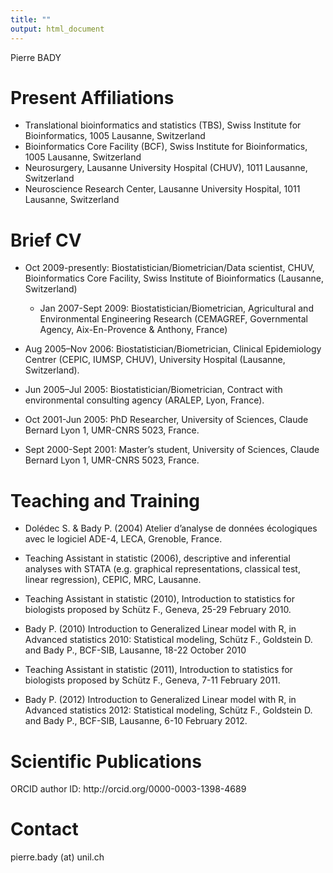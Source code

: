 ```yaml
---
title: ""
output: html_document
---
```


Pierre BADY


# Present Affiliations

 * Translational bioinformatics and statistics (TBS), Swiss Institute for Bioinformatics, 1005 Lausanne, Switzerland
 * Bioinformatics Core Facility (BCF), Swiss Institute for Bioinformatics, 1005 Lausanne, Switzerland
 * Neurosurgery, Lausanne University Hospital (CHUV), 1011 Lausanne, Switzerland
 * Neuroscience Research Center, Lausanne University Hospital, 1011 Lausanne, Switzerland

# Brief CV

 * Oct 2009-presently: Biostatistician/Biometrician/Data scientist, CHUV, Bioinformatics Core Facility, Swiss Institute of Bioinformatics (Lausanne, Switzerland)

   * Jan 2007-Sept 2009: Biostatistician/Biometrician, Agricultural and Environmental Engineering Research (CEMAGREF, Governmental Agency, Aix-En-Provence & Anthony, France)

 * Aug 2005–Nov 2006: Biostatistician/Biometrician, Clinical Epidemiology Centrer (CEPIC, IUMSP, CHUV), University Hospital (Lausanne, Switzerland).

 * Jun 2005–Jul 2005: Biostatistician/Biometrician, Contract with environmental consulting agency (ARALEP, Lyon, France). 

 * Oct 2001-Jun 2005: PhD Researcher, University of Sciences, Claude Bernard Lyon 1, UMR-CNRS 5023, France.

 * Sept 2000-Sept 2001: Master’s student, University of Sciences, Claude Bernard Lyon 1, UMR-CNRS 5023, France.


# Teaching and Training
 * Dolédec S. & Bady P. (2004) Atelier d’analyse de données écologiques avec le logiciel ADE-4, LECA, Grenoble, France.
 
 * Teaching Assistant in statistic (2006), descriptive and inferential analyses with STATA (e.g. graphical representations, classical test, linear regression), CEPIC, MRC, Lausanne.
 
 * Teaching Assistant in statistic (2010), Introduction to statistics for biologists proposed by Schütz F., Geneva, 25-29 February 2010.
 
 * Bady P. (2010) Introduction to Generalized Linear model with R, in Advanced statistics 2010: Statistical modeling, Schütz F., Goldstein D. and Bady P., BCF-SIB, Lausanne, 18-22 October 2010
 
 * Teaching Assistant in statistic (2011), Introduction to statistics for biologists proposed by Schütz F., Geneva, 7-11 February 2011.
 
 * Bady P. (2012) Introduction to Generalized Linear model with R, in Advanced statistics 2012: Statistical modeling, Schütz F., Goldstein D. and Bady P., BCF-SIB, Lausanne, 6-10 February 2012.

# Scientific Publications
ORCID author ID: http://orcid.org/0000-0003-1398-4689 

# Contact
pierre.bady (at) unil.ch
